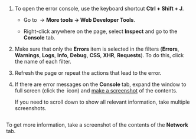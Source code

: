 1. To open the error console, use the keyboard shortcut **Ctrl + Shift + J**.

    <Cut title="Other methods">

    - Go to <img src="https://tlkfrontprod.azureedge.net/portal-production/static/uploaded/images/1680790093981/1680790093981_original_svg.svg" alt="" /> → **More tools → Web Developer Tools**.

    - Right-click anywhere on the page, select **Inspect** and go to the **Console** tab.

    </Cut>

1. Make sure that only the **Errors** item is selected in the filters (**Errors**, **Warnings**, **Logs**, **Info**, **Debug**, **CSS**, **XHR**, **Requests**). To do this, click the name of each filter.

1. Refresh the page or repeat the actions that lead to the error.

1. If there are error messages on the **Console** tab, expand the window to full screen (click the <img src="https://tlkfrontprod.azureedge.net/portal-production/static/uploaded/images/1680790087200/1680790087200_original_png.png" alt="" /> icon) and [make a screenshot](/docs/guide/troubleshooting/screenshot/) of the contents.

    If you need to scroll down to show all relevant information, take multiple screenshots.

    <Image width="700px" withBackground imageId="1680790091228" alt="" />

To get more information, take a screenshot of the contents of the **Network** tab.
